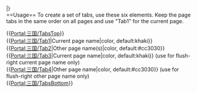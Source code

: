 <includeonly>|}</includeonly><noinclude>
<br clear="all">
==Usage==
To create a set of tabs, use these six elements. Keep the page tabs in the same order on all pages and use "Tab1" for the current page.

{{[[Portal:三国/TabsTop|Portal:三国/TabsTop]]}}<br>
{{[[Portal:三国/Tab1|Portal:三国/Tab1]]|Current page name|color, default:khaki}}<br>
{{[[Portal:三国/Tab2|Portal:三国/Tab2]]|Other page name(s)|color, default:#cc3030}}<br>
{{[[Portal:三国/Tab3|Portal:三国/Tab3]]|Current page name|color, default:khaki}} (use for flush-right current page name only)<br>
{{[[Portal:三国/Tab4|Portal:三国/Tab4]]|Other page name|color, default:#cc3030}} (use for flush-right other page name only)<br>
{{[[Portal:三国/TabsBottom|Portal:三国/TabsBottom]]}}
</noinclude>